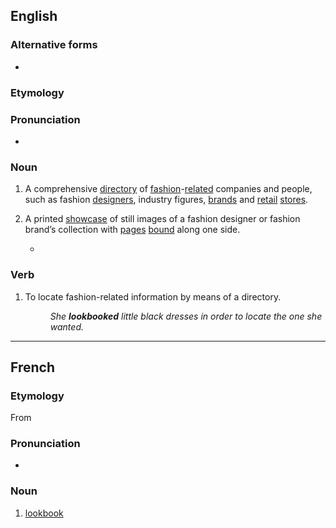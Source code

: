 {{also|look book}}
==English==

===Alternative forms===
* {{l|en|look book}}

===Etymology===
{{compound|en|look|book}}

===Pronunciation===
* {{IPA|/ˈlʊkbʊk/|lang=en}}

===Noun===
{{en-noun}}

# {{lb|en|fashion|colloquial}} A comprehensive [[directory]] of [[fashion]]-[[related]] companies and people, such as fashion [[designer]]s, industry figures, [[brands]] and [[retail]] [[stores]].
# {{lb|en|fashion|colloquial}} A printed [[showcase]] of still images of a fashion designer or fashion brand’s collection with [[pages]] [[bound]] along one side.
#* {{quote-journal|date=June 11, 2009|author=Eric Wilson|title=Why Round Sunglasses? A Style Investigation|work=New York Times|url=http://www.nytimes.com/2009/06/11/fashion/11SUNGLASSES.html
|passage=A new line called Suno replicated the staging of Mr. Sidibé’s photographs for its '''lookbook''', right down to the checkerboard marble floor.}}

===Verb===
{{en-verb}}

# {{lb|en|fashion|colloquial}} To locate fashion-related information by means of a directory.
#: ''She '''lookbooked''' little black dresses in order to locate the one she wanted.''

----

==French==

===Etymology===
From {{etyl|en|fr}}

===Pronunciation===
* {{fr-IPA|loukbouk}}

===Noun===
{{fr-noun|m}}

# [[#English|lookbook]]